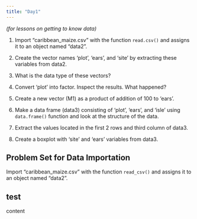 ```yaml
---
title: "Day1"
---
```


*(for lessons on getting to know data)*


(@) Import "caribbean_maize.csv" with the function `read.csv()` and assigns it to an object named "data2". 

(@) Create the vector names 'plot', 'ears', and 'site' by extracting these variables from data2.

(@) What is the data type of these vectors?

(@) Convert 'plot' into factor. Inspect the results. What happened? 

(@) Create a new vector (M1) as a product of addition of 100 to 'ears'. 

(@) Make a data frame (data3) consisting of 'plot', 'ears', and 'isle' using `data.frame()` function and look at the structure of the data.

(@) Extract the values located in the first 2 rows and third column of data3.

(@) Create a boxplot with 'site' and 'ears' variables from data3. 

:::{.callout-question .callout collapse="true"}
## Problem Set for Data Importation

Import "caribbean_maize.csv" with the function `read_csv()` and assigns it to an object named "data2". 

:::

:::{.callout-note collapse="true"}
## test
content
:::